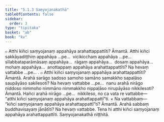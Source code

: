 ```yaml
---
title: "5.1.3 Saṃyojanakathā"
tableOfContents: false
sidebar:
  order: 3
type: "tipitaka"
basket: "ab"
book: "kv"
---
```



<DynamicBreadcrumb />

<Division number="881" book="kv" bookNo="32" page="437">

<Paragraph number="2707" book="kv">
๐ Atthi kiñci saṃyojanaṃ appahāya arahattappattīti? Āmantā. Atthi kiñci sakkāyadiṭṭhiṃ appahāya …pe…  vicikicchaṃ appahāya …pe…  sīlabbataparāmāsaṃ appahāya…  rāgaṃ appahāya…  dosaṃ appahāya…  mohaṃ appahāya…  anottappaṃ appahāya arahattappattīti? Na hevaṃ vattabbe …pe… .
</Paragraph>

<Paragraph number="2708" book="kv">
๐ Atthi kiñci saṃyojanaṃ appahāya arahattappattīti? Āmantā. Arahā sarāgo sadoso samoho samāno samakkho sapaḷāso saupāyāso sakilesoti? Na hevaṃ vattabbe …pe…  nanu arahā nirāgo niddoso nimmoho nimmāno nimmakkho nippaḷāso nirupāyāso nikkilesoti? Āmantā. Hañci arahā nirāgo …pe…  nikkileso, no ca vata re vattabbe—  “atthi kiñci saṃyojanaṃ appahāya arahattappattī”ti.
</Paragraph>

</Division>
<Division number="882" book="kv" bookNo="32" page="438">

<Paragraph number="2709" book="kv">
× Na vattabbaṃ—  “kiñci saṃyojanaṃ appahāya arahattappattī”ti? Āmantā. Arahā sabbaṃ buddhavisayaṃ jānātīti? Na hevaṃ vattabbe. Tena hi atthi kiñci saṃyojanaṃ appahāya arahattappattīti.

</Paragraph>
</Division>

<Paragraph number="2710" type="center" book="kv">
Saṃyojanakathā niṭṭhitā.
</Paragraph>
